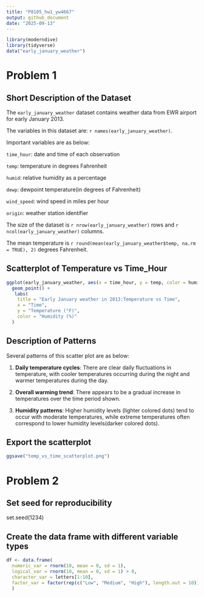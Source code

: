 ```yaml
---
title: "P8105_hw1_yw4667"
output: github_document
date: "2025-09-13"
---
```


```r
library(moderndive)
library(tidyverse)
data("early_january_weather")
```

# Problem 1

## Short Description of the Dataset

The `early_january_weather` dataset contains weather data from EWR airport for early January 2013. 

The variables in this dataset are: `r names(early_january_weather)`. 

Important variables are as below:

`time_hour`: date and time of each observation

`temp`: temperature in degrees Fahrenheit

`humid`: relative humidity as a percentage

`dewp`: dewpoint temperature(in degrees of Fahrenheit)

`wind_speed`: wind speed in miles per hour

`origin`: weather station identifier

The size of the dataset is `r nrow(early_january_weather)` rows and `r ncol(early_january_weather)` columns.

The mean temperature is `r round(mean(early_january_weather$temp, na.rm = TRUE), 2)` degrees Fahrenheit.

## Scatterplot of Temperature vs Time_Hour

```r
ggplot(early_january_weather, aes(x = time_hour, y = temp, color = humid)) +
  geom_point() +
   labs(
    title = "Early January weather in 2013:Temperature vs Time",
    x = "Time",
    y = "Temperature (°F)",
    color = "Humidity (%)"
  )
```

## Description of Patterns

Several patterns of this scatter plot are as below:

1. **Daily temperature cycles**: There are clear daily fluctuations in temperature, with cooler temperatures occurring during the night and warmer temperatures during the day.

2. **Overall warming trend**: There appears to be a gradual increase in temperatures over the time period shown.

3. **Humidity patterns**: Higher humidity levels (lighter colored dots) tend to occur with moderate temperatures, while extreme temperatures often correspond to lower humidity levels(darker colored dots).

## Export the scatterplot

```r
ggsave("temp_vs_time_scatterplot.png")
```

# Problem 2

## Set seed for reproducibility
set.seed(1234)

## Create the data frame with different variable types
```r
df <- data.frame(
  numeric_var = rnorm(10, mean = 0, sd = 1),
  logical_var = rnorm(10, mean = 0, sd = 1) > 0,
  character_var = letters[1:10],
  factor_var = factor(rep(c("Low", "Medium", "High"), length.out = 10))
  )
```
